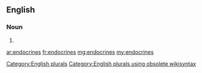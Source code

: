==English==

===Noun===
{{head|en}}

# {{plural of|endocrine}}

[[Category:English plurals]][[Category:English plurals using obsolete wikisyntax]]

[[ar:endocrines]]
[[fr:endocrines]]
[[mg:endocrines]]
[[my:endocrines]]